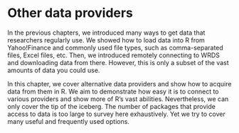 # Other data providers

In the previous chapters, we introduced many ways to get data that researchers regularly use. We showed how to load data into R from Yahoo!Finance and commonly used file types, such as comma-separated files, Excel files, etc. Then, we introduced remotely connecting to WRDS and downloading data from there. However, this is only a subset of the vast amounts of data you could use.

In this chapter, we cover alternative data providers and show how to acquire data from them in R. We aim to demonstrate how easy it is to connect to various providers and show more of R's vast abilities. Nevertheless, we can only cover the tip of the iceberg. The number of packages that provide access to data is too large to survey here exhaustively. Yet we try to cover many useful and frequently used options. 

```r

```

